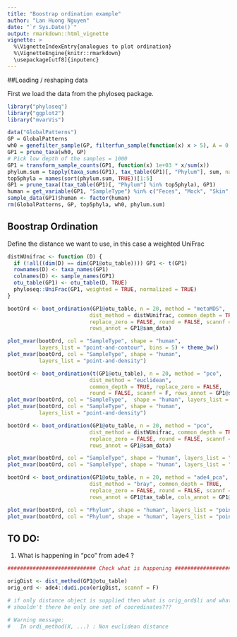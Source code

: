 ```yaml
---
title: "Boostrap ordination example"
author: "Lan Huong Nguyen"
date: "`r Sys.Date()`"
output: rmarkdown::html_vignette
vignette: >
  %\VignetteIndexEntry{analogues to plot ordination}
  %\VignetteEngine{knitr::rmarkdown}
  \usepackage[utf8]{inputenc}
---
```


##Loading / reshaping data
    
First we load the data from the phyloseq package.

```r
library("phyloseq")
library("ggplot2")
library("mvarVis")

data("GlobalPatterns")
GP = GlobalPatterns
wh0 = genefilter_sample(GP, filterfun_sample(function(x) x > 5), A = 0.5 * nsamples(GP))
GP1 = prune_taxa(wh0, GP)
# Pick low depth of the samples = 1000
GP1 = transform_sample_counts(GP1, function(x) 1e+03 * x/sum(x))
phylum.sum = tapply(taxa_sums(GP1), tax_table(GP1)[, "Phylum"], sum, na.rm = TRUE)
top5phyla = names(sort(phylum.sum, TRUE))[1:5]
GP1 = prune_taxa((tax_table(GP1)[, "Phylum"] %in% top5phyla), GP1)
human = get_variable(GP1, "SampleType") %in% c("Feces", "Mock", "Skin", "Tongue")
sample_data(GP1)$human <- factor(human)
rm(GlobalPatterns, GP, top5phyla, wh0, phylum.sum)
```

## Boostrap Ordination

Define the distance we want to use, in this case a weighted UniFrac
```r
distWUnifrac <- function (D) {
  if (!all((dim(D) == dim(GP1@otu_table)))) GP1 <- t(GP1)
  rownames(D) <- taxa_names(GP1)
  colnames(D) <- sample_names(GP1)
  otu_table(GP1) <- otu_table(D, TRUE)
  phyloseq::UniFrac(GP1, weighted = TRUE, normalized = TRUE)
}
```


```r
bootOrd <- boot_ordination(GP1@otu_table, n = 20, method = "metaMDS", 
                          dist_method = distWUnifrac, common_depth = TRUE, 
                          replace_zero = FALSE, round = FALSE, scannf = F,
                          rows_annot = GP1@sam_data) 

plot_mvar(bootOrd, col = "SampleType", shape = "human", 
          layers_list = "point-and-contour", bins = 5) + theme_bw()
plot_mvar(bootOrd, col = "SampleType", shape = "human", 
          layers_list = "point-and-density")
```

```r
bootOrd <- boot_ordination(t(GP1@otu_table), n = 20, method = "pco", 
                          dist_method = "euclidean", 
                          common_depth = TRUE, replace_zero = FALSE, 
                          round = FALSE, scannf = F, rows_annot = GP1@sam_data) 
plot_mvar(bootOrd, col = "SampleType",  shape = "human", layers_list = "point", bins = 5)
plot_mvar(bootOrd, col = "SampleType", shape = "human", 
          layers_list = "point-and-density")
```

```r
bootOrd <- boot_ordination(GP1@otu_table, n = 20, method = "pco", 
                          dist_method = distWUnifrac, common_depth = TRUE, 
                          replace_zero = FALSE, round = FALSE, scannf = F,
                          rows_annot = GP1@sam_data) 

plot_mvar(bootOrd, col = "SampleType", shape = "human", layers_list = "point-and-contour")
plot_mvar(bootOrd, col = "SampleType", shape = "human", layers_list = "point-and-density")
```

```r
bootOrd <- boot_ordination(GP1@otu_table, n = 20, method = "ade4_pca", 
                          dist_method = "bray", common_depth = TRUE, 
                          replace_zero = FALSE, round = FALSE, scannf = F,
                          rows_annot = GP1@tax_table, cols_annot = GP1@sam_data) 

plot_mvar(bootOrd, col = "Phylum", shape = "human", layers_list = "point-and-contour")
plot_mvar(bootOrd, col = "Phylum", shape = "human", layers_list = "point-and-density")
```

## TO DO:

1. What is happening in "pco" from ade4 ?

```r
############################ Check what is happening ########################

origDist <- dist_method(GP1@otu_table)
orig_ord <- ade4::dudi.pco(origDist, scannf = F)

# if only distance object is supplied then what is orig_ord$li and what is orig_ord$co????
# shouldn't there be only one set of cooredinates???

# Warning message:
#   In ordi_method(X, ...) : Non euclidean distance
```
